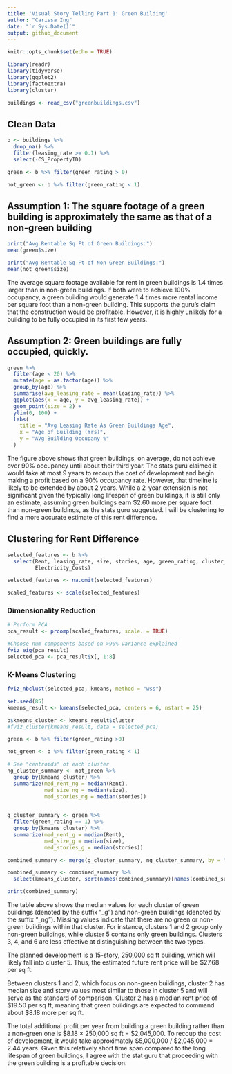 ```yaml
---
title: 'Visual Story Telling Part 1: Green Building'
author: "Carissa Ing"
date: "`r Sys.Date()`"
output: github_document
---
```


```r
knitr::opts_chunk$set(echo = TRUE)
```

```r
library(readr)
library(tidyverse)
library(ggplot2)
library(factoextra)
library(cluster)
```

```r
buildings <- read_csv("greenbuildings.csv") 
```

## Clean Data

```r
b <- buildings %>% 
  drop_na() %>%    
  filter(leasing_rate >= 0.1) %>% 
  select(-CS_PropertyID)
```

```r
green <- b %>% filter(green_rating > 0)

not_green <- b %>% filter(green_rating < 1)
```


## Assumption 1: The square footage of a green building is approximately the same as that of a non-green building

```r
print("Avg Rentable Sq Ft of Green Buildings:")
mean(green$size)

print("Avg Rentable Sq Ft of Non-Green Buildings:")
mean(not_green$size)
```

The average square footage available for rent in green buildings is 1.4 times larger than in non-green buildings. If both were to achieve 100% occupancy, a green building would generate 1.4 times more rental income per square foot than a non-green building. This supports the guru's claim that the construction would be profitable. However, it is highly unlikely for a building to be fully occupied in its first few years.


## Assumption 2: Green buildings are fully occupied, quickly.

```r
green %>% 
  filter(age < 20) %>% 
  mutate(age = as.factor(age)) %>% 
  group_by(age) %>% 
  summarise(avg_leasing_rate = mean(leasing_rate)) %>% 
  ggplot(aes(x = age, y = avg_leasing_rate)) +
  geom_point(size = 2) +
  ylim(0, 100) +
  labs(
    title = "Avg Leasing Rate As Green Buildings Age",
    x = "Age of Building (Yrs)",
    y = "AVg Building Occupany %"
  )
```

The figure above shows that green buildings, on average, do not achieve over 90% occupancy until about their third year. The stats guru claimed it would take at most 9 years to recoup the cost of development and begin making a profit based on a 90% occupancy rate. However, that timeline is likely to be extended by about 2 years. While a 2-year extension is not significant given the typically long lifespan of green buildings, it is still only an estimate, assuming green buildings earn $2.60 more per square foot than non-green buildings, as the stats guru suggested. I will be clustering to find a more accurate estimate of this rent difference.


## Clustering for Rent Difference

```r
selected_features <- b %>%
  select(Rent, leasing_rate, size, stories, age, green_rating, cluster_rent, Precipitation, Gas_Costs, 
         Electricity_Costs)

selected_features <- na.omit(selected_features)

scaled_features <- scale(selected_features)
```


### Dimensionality Reduction

```r
# Perform PCA
pca_result <- prcomp(scaled_features, scale. = TRUE)

#Choose num components based on >90% variance explained
fviz_eig(pca_result)
selected_pca <- pca_result$x[, 1:8]

```

### K-Means Clustering

```r
fviz_nbclust(selected_pca, kmeans, method = "wss")

set.seed(85)
kmeans_result <- kmeans(selected_pca, centers = 6, nstart = 25)

b$kmeans_cluster <- kmeans_result$cluster
#fviz_cluster(kmeans_result, data = selected_pca)
```

```r
green <- b %>% filter(green_rating >0)

not_green <- b %>% filter(green_rating < 1)
```

```r
# See "centroids" of each cluster
ng_cluster_summary <- not_green %>%
  group_by(kmeans_cluster) %>%
  summarize(med_rent_ng = median(Rent),
            med_size_ng = median(size),
            med_stories_ng = median(stories))
            

g_cluster_summary <- green %>%
  filter(green_rating == 1) %>%
  group_by(kmeans_cluster) %>%
  summarize(med_rent_g = median(Rent),
            med_size_g = median(size),
            med_stories_g = median(stories))

combined_summary <- merge(g_cluster_summary, ng_cluster_summary, by = "kmeans_cluster", all = TRUE)

combined_summary <- combined_summary %>%
  select(kmeans_cluster, sort(names(combined_summary)[names(combined_summary) != "kmeans_cluster"]))

print(combined_summary)
```

The table above shows the median values for each cluster of green buildings (denoted by the suffix "_g") and non-green buildings (denoted by the suffix "_ng"). Missing values indicate that there are no green or non-green buildings within that cluster. For instance, clusters 1 and 2 group only non-green buildings, while cluster 5 contains only green buildings. Clusters 3, 4, and 6 are less effective at distinguishing between the two types.

The planned development is a 15-story, 250,000 sq ft building, which will likely fall into cluster 5. Thus, the estimated future rent price will be \$27.68 per sq ft.

Between clusters 1 and 2, which focus on non-green buildings, cluster 2 has median size and story values most similar to those in cluster 5 and will serve as the standard of comparison. Cluster 2 has a median rent price of \$19.50 per sq ft, meaning that green buildings are expected to command about \$8.18 more per sq ft.

The total additional profit per year from building a green building rather than a non-green one is \$8.18 × 250,000 sq ft = \$2,045,000. To recoup the cost of development, it would take approximately \$5,000,000 / \$2,045,000 = 2.44 years. Given this relatively short time span compared to the long lifespan of green buildings, I agree with the stat guru that proceeding with the green building is a profitable decision.
